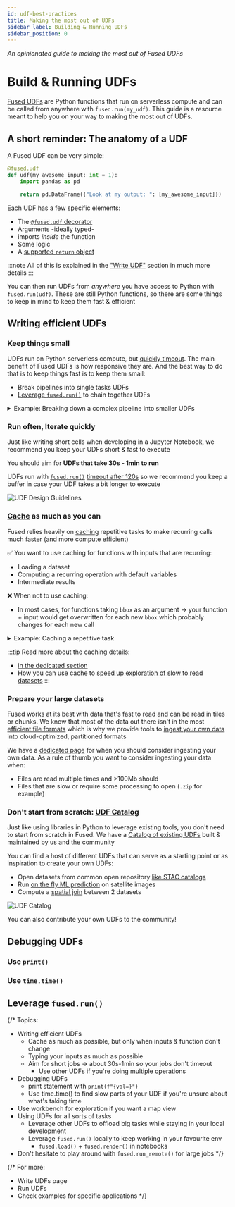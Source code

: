 ```yaml
---
id: udf-best-practices
title: Making the most out of UDFs
sidebar_label: Building & Running UDFs
sidebar_position: 0
---
```


_An opinionated guide to making the most out of Fused UDFs_

# Build & Running UDFs

[Fused UDFs](/core-concepts/write/) are Python functions that run on serverless compute and can be called from anywhere with `fused.run(my_udf)`. This guide is a resource meant to help you on your way to making the most out of UDFs.

## A short reminder: The anatomy of a UDF

A Fused UDF can be very simple:

```python showLineNumbers
@fused.udf
def udf(my_awesome_input: int = 1):
    import pandas as pd

    return pd.DataFrame({"Look at my output: ": [my_awesome_input]})
```

Each UDF has a few specific elements:
- The [`@fused.udf` decorator](/core-concepts/write/#fusedudf-decorator)
- Arguments -ideally typed-
- imports _inside_ the function
- Some logic
- A [supported `return` object](/core-concepts/write/#return-object)

:::note
All of this is explained in the ["Write UDF"](/core-concepts/write/) section in much more details
:::

You can then run UDFs from _anywhere_ you have access to Python with `fused.run(udf)`. These are still Python functions, so there are some things to keep in mind to keep them fast & efficient

## Writing efficient UDFs

### Keep things small

UDFs run on Python serverless compute, but [quickly timeout](/core-concepts/run-udfs/run-small-udfs/#defining-small-job). The main benefit of Fused UDFs is how responsive they are. And the best way to do that is to keep things fast is to keep them small:

- Break pipelines into single tasks UDFs
- [Leverage `fused.run()`](/user-guide/best-practices/udf-best-practices/#leverage-fusedrun) to chain together UDFs

<details>
    <summary>Example: Breaking down a complex pipeline into smaller UDFs</summary>

    ❌ Not recommended:

    ```python showLineNumbers
    @fused.udf
    def inefficient_pipeline_udf(data_path):
        import pandas as pd

        df = pd.read_csv(data_path)
        # Some complicated processing logic to create df_processed
        processed_df = ... 

        return processed_df
    ```

    ✅ Instead, break it down:

    ```python showLineNumbers
    @fused.udf
    def load_data_udf(data_path):
        import pandas as pd
        return pd.read_csv(data_path)
    ```

    ```python showLineNumbers
    @fused.udf
    def process_data_udf(df):
        import pandas as pd

        # Some complicated processing logic to create df_processed
        processed_df = ... 

        return processed_df
    ```

    ```python showLineNumbers
    @fused.udf
    def pipeline_udf(data_path):
        import pandas as pd

        df = fused.run(load_data_udf, data_path=data_path)
        processed_df = fused.run(process_data_udf, df=df)

        return processed_df
    ```
</details>

### Run often, Iterate quickly

Just like writing short cells when developing in a Jupyter Notebook, we recommend you keep your UDFs short & fast to execute

You should aim for **UDFs that take 30s - 1min to run**

UDFs run with [`fused.run()`](/core-concepts/run-udfs/run-small-udfs/#fusedrun) [timeout after 120s](/core-concepts/run-udfs/run-small-udfs/#defining-small-job) so we recommend you keep a buffer in case your UDF takes a bit longer to execute

![UDF Design Guidelines](/img/user-guide/best-practices/udf_design_timing.png)

### [Cache](/core-concepts/cache/) as much as you can

Fused relies heavily on [caching](/core-concepts/cache/) repetitive tasks to make recurring calls much faster (and more compute efficient)

✅ You want to use caching for functions with inputs that are recurring:
- Loading a dataset
- Computing a recurring operation with default variables 
- Intermediate results 

❌ When not to use caching:
- In most cases, for functions taking `bbox` as an argument -> your function + input would get overwritten for each new `bbox` which probably changes for each new call

<details>
    <summary>Example: Caching a repetitive task</summary>

    Re-using the example from [keeping things small](/user-guide/best-practices/udf-best-practices/#keep-things-small):

    ❌ Not recommended:

    ```python showLineNumbers
    @fused.udf
    def inefficient_pipeline_udf(data_path):
        import pandas as pd

        df = pd.read_csv(data_path)
        # Some complicated processing logic to create df_processed
        processed_df = ... 

        return processed_df
    ```

    ✅ Instead, break it down AND cache the calls:

    ```python showLineNumbers
    @fused.udf
    def load_data_udf(data_path):
        import pandas as pd
        return pd.read_csv(data_path)
    ```

    ```python showLineNumbers
    @fused.udf
    def process_data_udf(df):
        import pandas as pd
        # Some complicated processing logic to create df_processed
        # ...
        return processed_df
    ```

    ```python {5-7,9-11} showLineNumbers
    @fused.udf
    def pipeline_udf(data_path):
        import pandas as pd

        @fused.cache
        def load_data(data_path):
            return fused.run(load_data_udf, data_path=data_path)

        @fused.cache
        def process_data(df):
            return fused.run(process_data_udf, df=df)

        df = load_data(data_path)
        processed_df = process_data(df)

        return processed_df
    ```
</details>

:::tip
Read more about the caching details:
- [in the dedicated section](/core-concepts/cache/)
- How you can use cache to [speed up exploration of slow to read datasets](/core-concepts/data_ingestion/why-ingestion/#using-cache-as-a-single-use-ingester)
:::

### Prepare your large datasets

Fused works at its best with data that's fast to read and can be read in tiles or chunks. We know that most of the data out there isn't in the most [efficient file formats](/core-concepts/data_ingestion/file-formats/) which is why we provide tools to [ingest your own data](/core-concepts/data_ingestion/ingestion-your-data/) into cloud-optimized, partitioned formats

We have a [dedicated page](/core-concepts/data_ingestion/why-ingestion/#when-is-ingestion-needed) for when you should consider ingesting your own data. As a rule of thumb you want to consider ingesting your data when:
- Files are read multiple times and >100Mb should
- Files that are slow or require some processing to open (`.zip` for example)

### Don't start from scratch: [UDF Catalog](/workbench/udf-catalog/)

Just like using libraries in Python to leverage existing tools, you don't need to start from scratch in Fused. We have a [Catalog of existing UDFs](/workbench/udf-catalog/) built & maintained by us and the community

You can find a host of different UDFs that can serve as a starting point or as inspiration to create your own UDFs:
- Open datasets from common open repository [like STAC catalogs](https://www.fused.io/workbench/catalog/Sentinel_Tile_Example_2-ddb4c495-40e3-48ba-849c-256487f8a9cb)
- Run [on the fly ML prediction](https://www.fused.io/workbench/catalog/Dl4eo_Airplane_Detection_Global-91f81c0c-08f6-4a0c-82f9-bd2e0322b4e7) on satellite images
- Compute a [spatial join](https://www.fused.io/workbench/catalog/Overture_Nsi-dd89972c-ce30-4544-ba0f-81fc09f5bbef) between 2 datasets

![UDF Catalog](/img/udfcatalog_august.png)

You can also contribute your own UDFs to the community!

## Debugging UDFs 

### Use `print()`

### Use `time.time()`

## Leverage `fused.run()`

{/* 
Topics:
- Writing efficient UDFs
    - Cache as much as possible, but only when inputs & function don't change
    - Typing your inputs as much as possible
    - Aim for short jobs -> about 30s-1min so your jobs don't timeout
        - Use other UDFs if you're doing multiple operations
- Debugging UDFs
    - print statement with `print(f"{val=}")`
    - Use time.time() to find slow parts of your UDF if you're unsure about what's taking time
- Use workbench for exploration if you want a map view
- Using UDFs for all sorts of tasks
    - Leverage other UDFs to offload big tasks while staying in your local development
    - Leverage `fused.run()` locally to keep working in your favourite env
        - `fused.load()` + `fused.render()` in notebooks
- Don't hesitate to play around with `fused.run_remote()` for large jobs
*/}

{/* 
For more:
- Write UDFs page
- Run UDFs
- Check examples for specific applications
 */}


